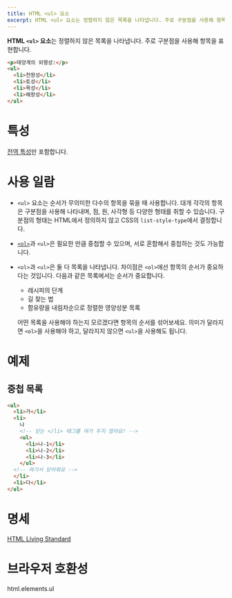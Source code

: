 ```yaml
---
title: HTML <ul> 요소
excerpt: HTML <ul> 요소는 정렬하지 않은 목록을 나타냅니다. 주로 구분점을 사용해 항목을 표현합니다.
---
```


**HTML `<ul>` 요소**는 정렬하지 않은 목록을 나타냅니다. 주로 구분점을 사용해 항목을 표현합니다.

```html
<p>태양계의 외행성:</p>
<ul>
  <li>천왕성</li>
  <li>토성</li>
  <li>목성</li>
  <li>해왕성</li>
</ul>
```

# 특성

[전역 특성](/docs/Web/HTML/Global_attributes)만 포함합니다.

# 사용 일람

- `<ul>` 요소는 순서가 무의미한 다수의 항목을 묶을 때 사용합니다. 대개 각각의 항목은 구분점을 사용해 나타내며, 점, 원, 사각형 등 다양한 형태를 취할 수 있습니다. 구분점의 형태는 HTML에서 정의하지 않고 CSS의 <Anchor href="https://developer.mozilla.org/en-US/docs/Web/CSS/list-style-type"><code>list-style-type</code></Anchor>에서 결정합니다.
- [`<ol>`](./ol)과 `<ul>`은 필요한 만큼 중첩할 수 있으며, 서로 혼합해서 중첩하는 것도 가능합니다.
- `<ol>`과 `<ul>`은 둘 다 목록을 나타냅니다. 차이점은 `<ol>`에선 항목의 순서가 중요하다는 것입니다. 다음과 같은 목록에서는 순서가 중요합니다.

  - 레시피의 단계
  - 길 찾는 법
  - 함유량을 내림차순으로 정렬한 영양성분 목록

  어떤 목록을 사용해야 하는지 모르겠다면 항목의 순서를 섞어보세요. 의미가 달라지면 `<ol>`을 사용해야 하고, 달라지지 않으면 `<ul>`을 사용해도 됩니다.

# 예제

## 중첩 목록

```html
<ul>
  <li>가</li>
  <li>
    나
    <!-- 닫는 </li> 태그를 여기 두지 않아요! -->
    <ul>
      <li>나-1</li>
      <li>나-2</li>
      <li>나-3</li>
    </ul>
  <!-- 여기서 닫아줘요 -->
  </li>
  <li>다</li>
</ul>
```

# 명세

[HTML Living Standard](https://html.spec.whatwg.org/multipage/semantics.html#the-ul-element)

# 브라우저 호환성

<BrowserCompat>html.elements.ul</BrowserCompat>
